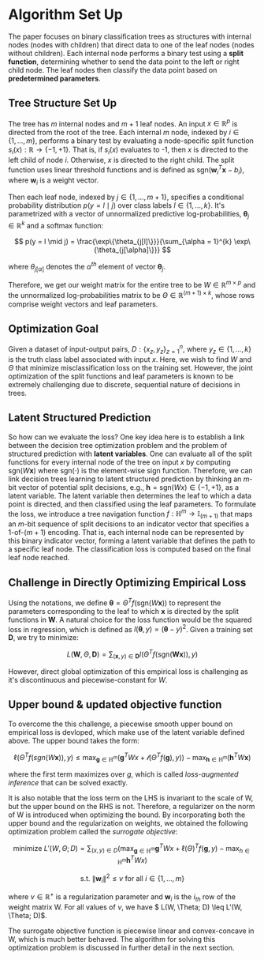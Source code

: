 # Algorithm Set Up

The paper focuses on binary classification trees as structures with internal nodes (nodes with children) that direct data to one of the leaf nodes (nodes without children). Each internal node performs a binary test using a **split function**, determining whether to send the data point to the left or right child node. The leaf nodes then classify the data point based on **predetermined parameters**.

## Tree Structure Set Up

The tree has $m$ internal nodes and $m+1$ leaf nodes. An input $x \in \mathbb{R}^p$ is directed from the root of the tree. Each internal $m$ node, indexed by $i \in \{1,...,m\}$, performs a binary test by evaluating a node-specific split function $s_i(x): \mathbb{R} \rightarrow \{-1, +1\}$. That is, if $s_i(x)$ evaluates to -1, then $x$ is directed to the left child of node $i$. Otherwise, $x$ is directed to the right child. The split function uses linear threshold functions and is defined as $\text{sgn}(\mathbf{w}_i^T \mathbf{x} - b_i)$, where $\mathbf{w}_i$ is a weight vector.

Then each leaf node, indexed by $j \in \{1, \ldots, m+1\}$, specifies a conditional probability distribution $p(y = l \mid j)$ over class labels $l \in \{1, \ldots, k\}$. It's parametrized with a vector of unnormalized predictive log-probabilities, $\mathbf{\theta}_j \in \mathbb{R}^k$ and a softmax function:

$$
p(y = l \mid j) = \frac{\exp\{\theta_{j[l]\}}}{\sum_{\alpha = 1}^{k} \exp\{\theta_{j[\alpha]\}}}
$$

where $\theta_{j[\alpha]}$ denotes the $\alpha^{th}$ element of vector $\mathbf{\theta}_j$.

Therefore, we get our weight matrix for the entire tree to be $W \in \mathbb{R}^{m \times p}$ and the unnormalized log-probabilities matrix to be $\Theta \in \mathbb{R}^{(m+1) \times k}$, whose rows comprise weight vectors and leaf parameters.

## Optimization Goal

Given a dataset of input-output pairs, $D: \{x_z,y_z\}_{z=1}^n$, where $y_z \in \{1,...,k\}$ is the truth class label associated with input $x$. Here, we wish to find $W$ and $\Theta$ that minimize misclassification loss on the training set. However, the joint optimization of the split functions and leaf parameters is known to be extremely challenging due to discrete, sequential nature of decisions in trees.

## Latent Structured Prediction

So how can we evaluate the loss? One key idea here is to establish a link between the decision tree optimization problem and the problem of structured prediction with **latent variables**. One can evaluate all of the split functions for every internal node of the tree on input $x$ by computing $\text{sgn}(W\mathbf{x})$ where $\text{sgn}(\cdot)$ is the element-wise sign function. Therefore, we can link decision trees learning to latent structured prediction by thinking an $m$-bit vector of potential split decisions, e.g., $\mathbf{h}=\text{sgn}(Wx) \in \{-1,+1\}$, as a latent variable. The latent variable then determines the leaf to which a data point is directed, and then classified using the leaf parameters. To formulate the loss, we introduce a tree navigation function $f: \mathbb{H}^m \rightarrow \mathbb{I}_{(m+1)}$ that maps an $m$-bit sequence of split decisions to an indicator vector that specifies a 1-of-$(m+1)$ encoding. That is, each internal node can be represented by this binary indicator vector, forming a latent variable that defines the path to a specific leaf node. The classification loss is computed based on the final leaf node reached.

## Challenge in Directly Optimizing Empirical Loss 

Using the notations, we define $\mathbf{\theta} = \Theta^T f(\text{sgn}(W\mathbf{x}))$ to represent the parameters corresponding to the leaf to which $\mathbf{x}$ is directed by the split functions in $\mathbf{W}$. A natural choice for the loss function would be the squared loss in regression, which is defined as $l(\mathbf{\theta}, y) = (\mathbf{\theta} - y)^2$. Given a training set $\mathbf{D}$, we try to minimize:

$$
L(\mathbf{W}, \Theta, \mathbf{D}) = \sum_{(\mathbf{x},y) \in \mathbf{D}} l(\Theta^T f (\text{sgn}(\mathbf{Wx})),y)
$$

However, direct global optimization of this empirical loss is challenging as it's discontinuous and piecewise-constant for $W$. 

## Upper bound & updated objective function

To overcome the this challenge, a piecewise smooth upper bound on empirical loss is devloped, which make use of the latent variable defined above. The upper bound takes the form:

$$
\ell(\Theta^Tf(sgn(W\mathbf{x})),y) \leq \max_{\mathbf{g} \in \mathbb{H}^m} (\mathbf{g}^TWx+\mathcal{l}(\Theta^Tf(\mathbf{g}),y)) - \max_{\mathbf{h} \in \mathbb{H}^m}(\mathbf{h}^TW\mathbf{x})
$$

where the first term maximizes over $g$, which is called *loss-augmented inference* that can be solved exactly. 

It is also notable that the loss term on the LHS is invariant to the scale of W, but the upper bound on the RHS is not. Therefore, a regularizer on the norm of W is introduced when optimizing the bound. By incorporating both the upper bound and the regularization on weights, we obtained the following optimization problem called the *surrogate objective*:

$$
\text{minimize } L'(W, \Theta; D) = \sum_{(x,y) \in D} \left( \max_{\mathbf{g} \in \mathbb{H}^m} \mathbf{g}^T Wx + \ell(\Theta)^T f(\mathbf{g}, y) - \max_{h \in \mathbb{H}^m} \mathbf{h}^T Wx \right)
$$

$$
\text{s.t. } \|\mathbf{w}_i\|^2 \leq \nu \text{ for all } i \in \{1, \ldots, m\}
$$

where $\nu \in \mathbb{R}^+$ is a regularization parameter and $\mathbf{w}_i$ is the $i_{th}$ row of the weight matrix W. For all values of $\nu$, we have $ L(W, \Theta; D) \leq  L'(W, \Theta; D)$. 

The surrogate objective function is piecewise linear and convex-concave in W, which is much better behaved. The algorithm for solving this optimization problem is discussed in further detail in the next section.

